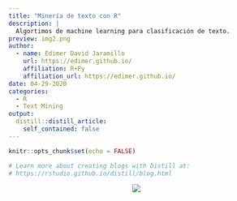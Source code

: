 ```yaml
---
title: "Minería de texto con R"
description: |
  Algortimos de machine learning para clasificación de texto.
preview: img2.png   
author:
  - name: Edimer David Jaramillo
    url: https://edimer.github.io/
    affiliation: R+Py
    affiliation_url: https://edimer.github.io/
date: 04-29-2020
categories:
  - R
  - Text Mining
output:
  distill::distill_article:
    self_contained: false
---
```


```r
knitr::opts_chunk$set(echo = FALSE)

# Learn more about creating blogs with Distill at:
# https://rstudio.github.io/distill/blog.html

```


<center>
<img src="coming.gif"/>
</center>
